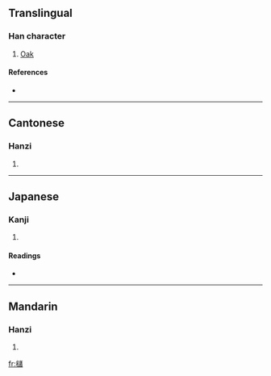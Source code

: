 {{also|槠}}
==Translingual==

===Han character===
{{Han char|rn=75|rad=木|as=16|sn=20|four=4496<sub>0</sub>|canj=木卜口日 (DYRA)}}

# [[Oak]]

====References====
* {{Han ref|kx=0561.130|dkj=15843|hdz=21315.040|uh=6AE7|ud=27367|bh=F24C|bd=62028}}

----

==Cantonese==

===Hanzi===
{{yue-hanzi|jyut=|y=jyu1|sim=槠}}

# {{defn|Cantonese}}

----

==Japanese==

===Kanji===
{{ja-kanji|grade=|rs=木16}}

# {{defn|Japanese}}

====Readings====
* {{ja-readings|on=[[しょ]] (sho)|kun=[[かし]] (kashi)}}

----

==Mandarin==

===Hanzi===
{{cmn-hanzi|sim=槠|pin=[[zhū]] ([[zhu1]])|wg=chu<sup>1</sup>}}

# {{defn|Mandarin}}

[[fr:櫧]]